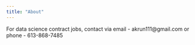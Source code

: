 ```yaml
---
title: "About"
---
```


For data science contract jobs, contact via email - akrun111@gmail.com or phone - 613-868-7485

